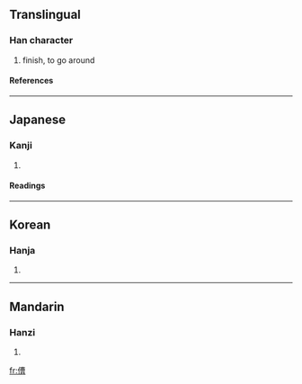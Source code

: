 ==Translingual==
===Han character===
{{Han char|rad=人|as=11|sn=13|four=2426<sub>6</sub>|canj=人廿田日 (OTWA)}}
# finish, to go around
====References====
{{Han ref|kx=0114.120|dkj=01008|dj=0242.210|hdz=10209.030|uh=50AE|ud=20654|bh=DCB7|bd=56503}}
----
==Japanese==
===Kanji===
{{ja-kanji|grade=|rs=人11}}
# {{defn|Japanese}}
====Readings====
{{ja-readings|on=[[そう]] (sō), [[ぞう]] (zō)|kun=[[おわる]] (owaru), [[めぐる]] (meguru)}}
----
==Korean==
===Hanja===
{{ko-hanja|hangeul=조|rv=jo|mr=cho}}
# {{defn|Korean}}
----
==Mandarin==
===Hanzi===
{{cmn-hanzi|pin=[[cáo]] ([[cao2]]), [[zāo]] ([[zao1]])|wg=ts'ao<sup>2</sup>, tsao<sup>1</sup>}}
# {{defn|Mandarin}}

[[fr:傮]]